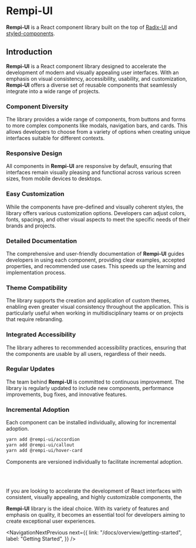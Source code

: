 # Rempi-UI

<strong>Rempi-UI</strong> is a React component library built on 
the top of [Radix-UI](https://www.radix-ui.com/primitives) and [styled-components](https://styled-components.com/).

## Introduction

<strong>Rempi-UI</strong> is a React component library designed to accelerate the
development of modern and visually appealing user interfaces. With an emphasis on
visual consistency, accessibility, usability, and customization,
<strong>Rempi-UI</strong> offers a diverse set of reusable components that seamlessly
integrate into a wide range of projects. <br />

### Component Diversity

The library provides a wide range of components, from buttons and forms to more
complex components like modals, navigation bars, and cards. This allows developers
to choose from a variety of options when creating unique interfaces suitable for
different contexts.

### Responsive Design

All components in <strong>Rempi-UI</strong> are responsive by default, ensuring that
interfaces remain visually pleasing and functional across various screen sizes,
from mobile devices to desktops.

### Easy Customization

While the components have pre-defined and visually coherent styles, the library offers
various customization options. Developers can adjust colors, fonts, spacings, and other
visual aspects to meet the specific needs of their brands and projects.

### Detailed Documentation

The comprehensive and user-friendly documentation of <strong>Rempi-UI</strong> guides
developers in using each component, providing clear examples, accepted properties, and
recommended use cases. This speeds up the learning and implementation process.

### Theme Compatibility

The library supports the creation and application of custom themes, enabling even greater
visual consistency throughout the application. This is particularly useful when working
in multidisciplinary teams or on projects that require rebranding.

### Integrated Accessibility

The library adheres to recommended accessibility practices, ensuring that the components
are usable by all users, regardless of their needs.

### Regular Updates

The team behind <strong>Rempi-UI</strong> is committed to continuous improvement. The
library is regularly updated to include new components, performance improvements, bug
fixes, and innovative features.

### Incremental Adoption

Each component can be installed individually, allowing for incremental adoption.

```bash
yarn add @rempi-ui/accordion
yarn add @rempi-ui/callout
yarn add @rempi-ui/hover-card
```

Components are versioned individually to facilitate incremental adoption.

<br />
<br />

If you are looking to accelerate the development of React interfaces with
consistent, visually appealing, and highly customizable components, the

<strong>Rempi-UI</strong> library is the ideal choice. With its variety of features
and emphasis on quality, it becomes an essential tool for developers aiming to create
exceptional user experiences.

<NavigationNextPrevious
  next={{
    link: "/docs/overview/getting-started",
    label: "Getting Started",
  }}
/>

<EditThisPage url="overview/en-US/introduction.mdx" />
